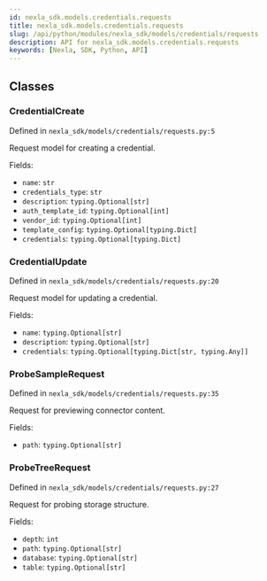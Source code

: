 ```yaml
---
id: nexla_sdk.models.credentials.requests
title: nexla_sdk.models.credentials.requests
slug: /api/python/modules/nexla_sdk/models/credentials/requests
description: API for nexla_sdk.models.credentials.requests
keywords: [Nexla, SDK, Python, API]
---
```


## Classes

### CredentialCreate

Defined in `nexla_sdk/models/credentials/requests.py:5`

Request model for creating a credential.

Fields:

- `name`: `str`
- `credentials_type`: `str`
- `description`: `typing.Optional[str]`
- `auth_template_id`: `typing.Optional[int]`
- `vendor_id`: `typing.Optional[int]`
- `template_config`: `typing.Optional[typing.Dict]`
- `credentials`: `typing.Optional[typing.Dict]`

### CredentialUpdate

Defined in `nexla_sdk/models/credentials/requests.py:20`

Request model for updating a credential.

Fields:

- `name`: `typing.Optional[str]`
- `description`: `typing.Optional[str]`
- `credentials`: `typing.Optional[typing.Dict[str, typing.Any]]`

### ProbeSampleRequest

Defined in `nexla_sdk/models/credentials/requests.py:35`

Request for previewing connector content.

Fields:

- `path`: `typing.Optional[str]`

### ProbeTreeRequest

Defined in `nexla_sdk/models/credentials/requests.py:27`

Request for probing storage structure.

Fields:

- `depth`: `int`
- `path`: `typing.Optional[str]`
- `database`: `typing.Optional[str]`
- `table`: `typing.Optional[str]`

